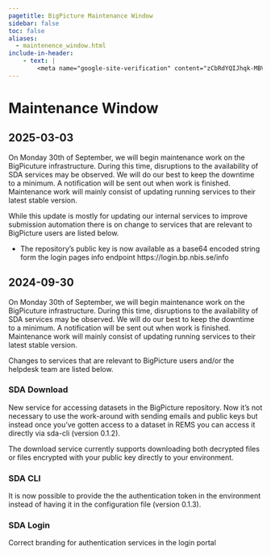 ```yaml
---
pagetitle: BigPicture Maintenance Window
sidebar: false
toc: false
aliases:
  - maintenence_window.html
include-in-header:
    - text: |
        <meta name="google-site-verification" content="zCbRdYQIJhqk-MBVfUpr3GXL0AMrCZmCz0jnPcctmwU" />
---
```


# Maintenance Window

## 2025-03-03

On Monday 30th of September, we will begin maintenance work on the BigPicuture infrastructure. During this time, disruptions to the availability of SDA services may be observed. We will do our best to keep the downtime to a minimum. A notification will be sent out when work is finished. Maintenance work will mainly consist of updating running services to their latest stable version.

While this update is mostly for updating our internal services to improve submission automation there is on change to services that are relevant to BigPicture users are listed below.

 * The repository's public key is now available as a base64 encoded string form the login pages info endpoint https://login.bp.nbis.se/info

## 2024-09-30

On Monday 30th of September, we will begin maintenance work on the BigPicuture infrastructure. During this time, disruptions to the availability of SDA services may be observed. We will do our best to keep the downtime to a minimum. A notification will be sent out when work is finished. Maintenance work will mainly consist of updating running services to their latest stable version.

Changes to services that are relevant to BigPicture users and/or the helpdesk team are listed below.

### SDA Download

New service for accessing datasets in the BigPicture repository. Now it’s not necessary to use the work-around with sending emails and public keys but instead once you’ve gotten access to a dataset in REMS you can access it directly via sda-cli (version 0.1.2).

The download service currently supports downloading both decrypted files or files encrypted with your public key directly to your environment.

### SDA CLI

It is now possible to provide the the authentication token in the environment instead of having it in the configuration file (version 0.1.3).

### SDA Login

Correct branding for authentication services in the login portal
